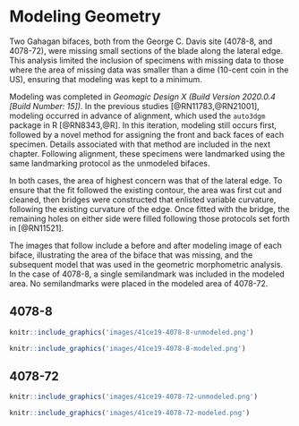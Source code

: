 # Modeling Geometry

Two Gahagan bifaces, both from the George C. Davis site (4078-8, and 4078-72), were missing small sections of the blade along the lateral edge. This analysis limited the inclusion of specimens with missing data to those where the area of missing data was smaller than a dime (10-cent coin in the US), ensuring that modeling was kept to a minimum.

Modeling was completed in _Geomagic Design X (Build Version 2020.0.4 [Build Number: 15])_. In the previous studies [@RN11783,@RN21001], modeling occurred in advance of alignment, which used the `auto3dgm` package in R [@RN8343,@R]. In this iteration, modeling still occurs first, followed by a novel method for assigning the front and back faces of each specimen. Details associated with that method are included in the next chapter. Following alignment, these specimens were landmarked using the same landmarking protocol as the unmodeled bifaces.

In both cases, the area of highest concern was that of the lateral edge. To ensure that the fit followed the existing contour, the area was first cut and cleaned, then bridges were constructed that enlisted variable curvature, following the existing curvature of the edge. Once fitted with the bridge, the remaining holes on either side were filled following those protocols set forth in [@RN11521].

The images that follow include a before and after modeling image of each biface, illustrating the area of the biface that was missing, and the subsequent model that was used in the geometric morphometric analysis. In the case of 4078-8, a single semilandmark was included in the modeled area. No semilandmarks were placed in the modeled area of 4078-72.

## 4078-8

```r
knitr::include_graphics('images/41ce19-4078-8-unmodeled.png')
```

```r
knitr::include_graphics('images/41ce19-4078-8-modeled.png')
```

## 4078-72

```r
knitr::include_graphics('images/41ce19-4078-72-unmodeled.png')
```

```r
knitr::include_graphics('images/41ce19-4078-72-modeled.png')
```
